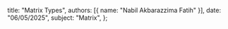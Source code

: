   title: "Matrix Types",
  authors: [{ name: "Nabil Akbarazzima Fatih" }],
  date: "06/05/2025",
  subject: "Matrix",
};
